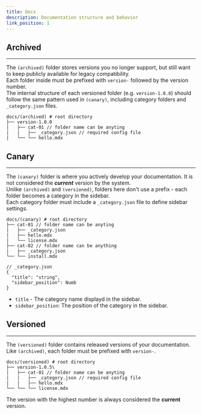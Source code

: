 ```yaml
---
title: Docs
description: Documentation structure and behavior
link_position: 1
---
```


## Archived
---

The `(archived)` folder stores versions you no longer support, but still want to keep publicly available for legacy compatibility.  
Each folder inside must be prefixed with `version-` followed by the version number.  
The internal structure of each versioned folder (e.g. `version-1.0.0`) should follow the same pattern used in `(canary)`, including category folders and `_category.json` files.

```
docs/(archived) # root directory
├── version-1.0.0
|   ├── cat-01 // folder name can be anyting
|   |   ├── _category.json // required config file
|   └── └── hello.mdx
```

## Canary
---

The `(canary)` folder is where you actively develop your documentation. It is not considered the ***current*** version by the system.  
Unlike `(archived)` and `(versioned)`, folders here don't use a prefix - each folder becomes a category in the sidebar.  
Each category folder must include a `_category.json` file to define sidebar settings.

```
docs/(canary) # root directory
├── cat-01 // folder name can be anyting
|   ├── _category.json
|   ├── hello.mdx
|   └── license.mdx
├── cat-02 // folder name can be anything
|   ├── _category.json
└── └── install.mdx
```
```
// _category.json
{
  "title": "string",
  "sidebar_position": Numb
}
```
- `title` - The category name displayd in the sidebar.
- `sidebar_position`: The position of the category in the sidebar.

## Versioned
---

The `(versioned)` folder contains released versions of your documentation. Like `(archived)`, each folder must be prefixed with `version-`.

```
docs/(versioned) # root directory
├── version-1.0.5\
|   ├── cat-01 // folder name can be anyting
|   |   ├── _category.json // required config file
|   |   ├── hello.mdx
└── └── └── license.mdx
```

The version with the highest number is always considered the **current** version.

